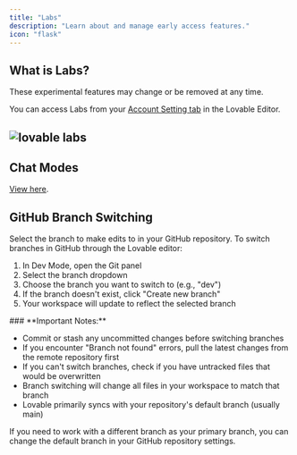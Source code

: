 ```yaml
---
title: "Labs"
description: "Learn about and manage early access features."
icon: "flask"
---
```


## What is Labs?

These experimental features may change or be removed at any time.

You can access Labs from your [Account Setting tab](https://lovable.dev/settings/account) in the Lovable Editor.

## ![lovable labs](/Screenshot2025-04-04at12.23.01PM.png)

## Chat Modes

[View here](/features/modes).

## **GitHub Branch Switching**

Select the branch to make edits to in your GitHub repository. To switch branches in GitHub through the Lovable editor:

1. In Dev Mode, open the Git panel
2. Select the branch dropdown
3. Choose the branch you want to switch to (e.g., "dev")
4. If the branch doesn't exist, click "Create new branch"
5. Your workspace will update to reflect the selected branch

<Warning>
  ### **Important Notes:**

  - Commit or stash any uncommitted changes before switching branches
  - If you encounter "Branch not found" errors, pull the latest changes from the remote repository first
  - If you can't switch branches, check if you have untracked files that would be overwritten
  - Branch switching will change all files in your workspace to match that branch
  - Lovable primarily syncs with your repository's default branch (usually main)
</Warning>

<Note>
  If you need to work with a different branch as your primary branch, you can change the default branch in your GitHub repository settings.
</Note>